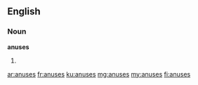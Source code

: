 ==English==

===Noun===
'''anuses'''

# {{plural of|anus}}

[[ar:anuses]]
[[fr:anuses]]
[[ku:anuses]]
[[mg:anuses]]
[[my:anuses]]
[[fi:anuses]]